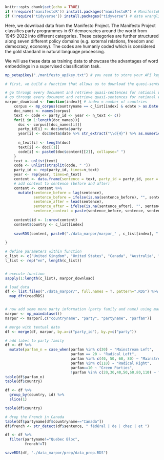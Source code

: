 ```{r setup, include=FALSE}
knitr::opts_chunk$set(echo = TRUE)
if (!require('manifestoR')) install.packages("manifestoR") # ManifestoR
if (!require('tidyverse')) install.packages("tidyverse") # data wrangling
```

Here, we download data from the Manifesto Project. The Manifesto Project classifies party programmes in 67 democracies around the world from 1945-2022 into different categories. These categories are further structured along seven different policy domains (e.g. external relations, freedom and democracy, economy). The codes are humanly coded which is considered the gold standard in natural language processing. 

We will use these data as training data to showcase the advantages of word embeddings in a supervised classification task. 

```{r}
mp_setapikey("./manifesto_apikey.txt") # you need to store your API key (which you can get for free upon registration at https://manifesto-project.wzb.eu/) in a separate file to use manifestoR, the R package of the manifesto project

# first, we build a function that allows us to download the quasi-sentences of different issue domains 

# go through every document and retrieve quasi-sentences for national way of life as well as multiculturalism both negative and positive
# go through every document and retrieve quasi-sentences for national way of life as well as multiculturalism both negative and positive
marpor_download <- function(index){ # index = number of countries
    corpus <- mp_corpus(countryname == c_list[index] & edate > as.Date("1945-01-01"))   # access the manifesto corpus for country X
    doc_names <- names(corpus)                                                          # retrieve all the names of manifestos in country X
    text <- code <- party_id <- year <- n_text <- c()                         # create empty vectors to store sentences and meta information
    for(i in 1:length(doc_names)){                                                      # loop through documents (manifestos)
      doc <- corpus[[doc_names[i]]]
      party_id[i] <- doc$meta$party
      year[i] <- doc$meta$date %>% str_extract("\\d{4}") %>% as.numeric()
    
      n_text[i] <- length(doc)
      text[i] <- doc[[1]]
      code[i] <- paste0(doc$content[[2]], collapse=" ")
    }
    text <- unlist(text)
    code <- unlist(strsplit(code, " "))
    party_id <- rep(party_id, times=n_text)                                                                  # multiply party id by number of sentences by that party 
    year <- rep(year, times=n_text) 
    content <- data.frame(sentence = text, party_id = party_id, year = year, issue = code)                                 # create data frame for issue1
    # add context to sentence (before and after)
    content <- content %>%
      mutate(sentence_before = lag(sentence),
             sentence_before = ifelse(is.na(sentence_before), "", sentence_before),
             sentence_after = lead(sentence),
             sentence_after = ifelse(is.na(sentence_after), "", sentence_after),
             sentence_context = paste(sentence_before, sentence, sentence_after, sep=" "))
    
    content$id <- 1:nrow(content)
    content$country <- c_list[index]
    
    saveRDS(content, paste0("./data_marpor/marpor_" , c_list[index], ".RDS"))  # write results into .RDS file
  
}

# define parameters within function
c_list <- c("United Kingdom", "United States", "Canada", "Australia", "New Zealand", "Ireland", "South Africa")   # countries
l_list <- rep("en", length(c_list))                                                                               # language


# execute function
sapply(1:length(c_list), marpor_download)

# load data
df <- list.files("./data_marpor/", full.names = T, pattern=".RDS") %>%              # load all country-specific data frames and bind into one 
  map_dfr(readRDS)


# now add some more party information (party family and name) using marpor meta information 
marpor <- mp_maindataset()
marpor <- marpor[,c("countryname", "party", "partyname", "parfam")]

# merge with textual data
df <- merge(df, marpor, by.x=c("party_id"), by.y=c("party"))

# add label to party family
df <- df %>%
  mutate(parfam_n = case_when(parfam %in% c(30) ~ "Mainstream Left",
                              parfam == 20 ~ "Radical Left",
                              parfam %in% c(40, 50, 60, 80) ~ "Mainstream Right", 
                              parfam %in% c(110) ~ "Radical Right",
                              parfam==10 ~ "Green Parties",
                              !parfam %in% c(20,30,40,50,60,80,110) ~ "Others"))
table(df$parfam_n)
table(df$country)

df <- df %>%
  group_by(country, id) %>%
  slice(1)

table(df$country)

# drop the French in Canada
table(df$partyname[df$countryname=="Canada"])
df$french <- str_detect(df$sentence, " fédéral | de | chez | et ")

df <- df %>%
  filter(partyname!="Quebec Bloc", 
         french!=T)

saveRDS(df, "./data_marpor/prep/data_prep.RDS")
```